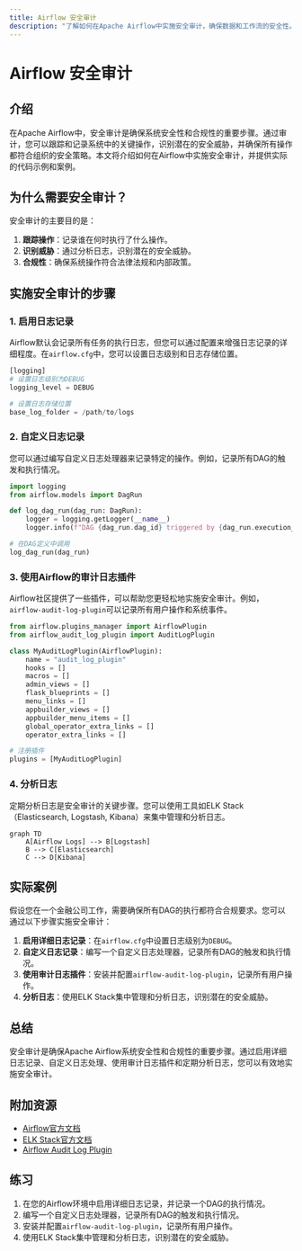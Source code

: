 ```yaml
---
title: Airflow 安全审计
description: "了解如何在Apache Airflow中实施安全审计，确保数据和工作流的安全性。本文适合初学者，涵盖基本概念、代码示例和实际案例。"
---
```


# Airflow 安全审计

## 介绍

在Apache Airflow中，安全审计是确保系统安全性和合规性的重要步骤。通过审计，您可以跟踪和记录系统中的关键操作，识别潜在的安全威胁，并确保所有操作都符合组织的安全策略。本文将介绍如何在Airflow中实施安全审计，并提供实际的代码示例和案例。

## 为什么需要安全审计？

安全审计的主要目的是：

1. **跟踪操作**：记录谁在何时执行了什么操作。
2. **识别威胁**：通过分析日志，识别潜在的安全威胁。
3. **合规性**：确保系统操作符合法律法规和内部政策。

## 实施安全审计的步骤

### 1. 启用日志记录

Airflow默认会记录所有任务的执行日志，但您可以通过配置来增强日志记录的详细程度。在`airflow.cfg`中，您可以设置日志级别和日志存储位置。

```python
[logging]
# 设置日志级别为DEBUG
logging_level = DEBUG

# 设置日志存储位置
base_log_folder = /path/to/logs
```

### 2. 自定义日志记录

您可以通过编写自定义日志处理器来记录特定的操作。例如，记录所有DAG的触发和执行情况。

```python
import logging
from airflow.models import DagRun

def log_dag_run(dag_run: DagRun):
    logger = logging.getLogger(__name__)
    logger.info(f"DAG {dag_run.dag_id} triggered by {dag_run.execution_date}")

# 在DAG定义中调用
log_dag_run(dag_run)
```

### 3. 使用Airflow的审计日志插件

Airflow社区提供了一些插件，可以帮助您更轻松地实施安全审计。例如，`airflow-audit-log-plugin`可以记录所有用户操作和系统事件。

```python
from airflow.plugins_manager import AirflowPlugin
from airflow_audit_log_plugin import AuditLogPlugin

class MyAuditLogPlugin(AirflowPlugin):
    name = "audit_log_plugin"
    hooks = []
    macros = []
    admin_views = []
    flask_blueprints = []
    menu_links = []
    appbuilder_views = []
    appbuilder_menu_items = []
    global_operator_extra_links = []
    operator_extra_links = []

# 注册插件
plugins = [MyAuditLogPlugin]
```

### 4. 分析日志

定期分析日志是安全审计的关键步骤。您可以使用工具如ELK Stack（Elasticsearch, Logstash, Kibana）来集中管理和分析日志。

```mermaid
graph TD
    A[Airflow Logs] --> B[Logstash]
    B --> C[Elasticsearch]
    C --> D[Kibana]
```

## 实际案例

假设您在一个金融公司工作，需要确保所有DAG的执行都符合合规要求。您可以通过以下步骤实施安全审计：

1. **启用详细日志记录**：在`airflow.cfg`中设置日志级别为`DEBUG`。
2. **自定义日志记录**：编写一个自定义日志处理器，记录所有DAG的触发和执行情况。
3. **使用审计日志插件**：安装并配置`airflow-audit-log-plugin`，记录所有用户操作。
4. **分析日志**：使用ELK Stack集中管理和分析日志，识别潜在的安全威胁。

## 总结

安全审计是确保Apache Airflow系统安全性和合规性的重要步骤。通过启用详细日志记录、自定义日志处理、使用审计日志插件和定期分析日志，您可以有效地实施安全审计。

## 附加资源

- [Airflow官方文档](https://airflow.apache.org/docs/)
- [ELK Stack官方文档](https://www.elastic.co/guide/index.html)
- [Airflow Audit Log Plugin](https://github.com/airflow-plugins/airflow-audit-log-plugin)

## 练习

1. 在您的Airflow环境中启用详细日志记录，并记录一个DAG的执行情况。
2. 编写一个自定义日志处理器，记录所有DAG的触发和执行情况。
3. 安装并配置`airflow-audit-log-plugin`，记录所有用户操作。
4. 使用ELK Stack集中管理和分析日志，识别潜在的安全威胁。